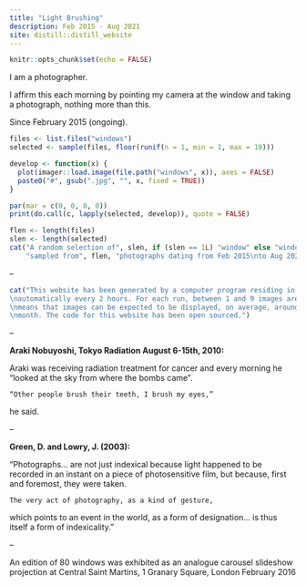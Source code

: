 ```yaml
---
title: "Light Brushing"
description: Feb 2015 - Aug 2021
site: distill::distill_website
---
```


```r
knitr::opts_chunk$set(echo = FALSE)

```

I am a photographer.

I affirm this each morning by pointing my camera at the window and taking a photograph, nothing more than this.

Since February 2015 (ongoing).


```r

files <- list.files("windows")
selected <- sample(files, floor(runif(n = 1, min = 1, max = 10)))

develop <- function(x) {
  plot(imager::load.image(file.path("windows", x)), axes = FALSE)
  paste0("#", gsub(".jpg", "", x, fixed = TRUE))
}

par(mar = c(0, 0, 0, 0))
print(do.call(c, lapply(selected, develop)), quote = FALSE)

```

```r
flen <- length(files)
slen <- length(selected)
cat("A random selection of", slen, if (slen == 1L) "window" else "windows",
    "sampled from", flen, "photographs dating from Feb 2015\nto Aug 2021.")
```

--

```r
cat("This website has been generated by a computer program residing in the cloud, running
\nautomatically every 2 hours. For each run, between 1 and 9 images are selected. This
\nmeans that images can be expected to be displayed, on average, around once every
\nmonth. The code for this website has been open sourced.")
```

--

**Araki Nobuyoshi, Tokyo Radiation August 6-15th, 2010:**

Araki was receiving radiation treatment for cancer and every morning he “looked at the sky from where the bombs came”.

    “Other people brush their teeth, I brush my eyes,”

he said.

--

**Green, D. and Lowry, J. (2003):**

“Photographs... are not just indexical because light happened to be recorded in an instant on a piece of photosensitive film, but because, first and foremost, they were taken.

    The very act of photography, as a kind of gesture,

which points to an event in the world, as a form of designation... is thus itself a form of indexicality.”

--

An edition of 80 windows was exhibited as an analogue carousel slideshow projection at Central Saint Martins, 1 Granary Square, London February 2016

